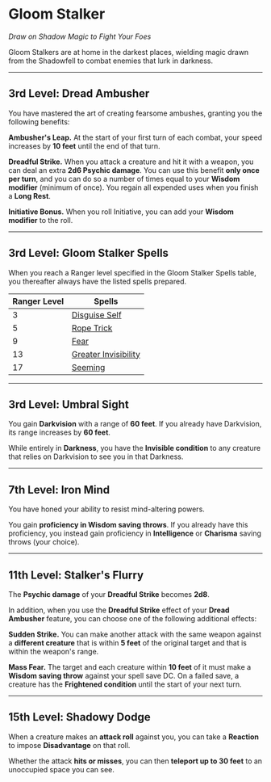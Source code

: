 # Gloom Stalker

_Draw on Shadow Magic to Fight Your Foes_

Gloom Stalkers are at home in the darkest places, wielding magic drawn from the Shadowfell to combat enemies that lurk in darkness.

---

## 3rd Level: Dread Ambusher

You have mastered the art of creating fearsome ambushes, granting you the following benefits:

**Ambusher's Leap.** At the start of your first turn of each combat, your speed increases by **10 feet** until the end of that turn.

**Dreadful Strike.** When you attack a creature and hit it with a weapon, you can deal an extra **2d6 Psychic damage**. You can use this benefit **only once per turn**, and you can do so a number of times equal to your **Wisdom modifier** (minimum of once). You regain all expended uses when you finish a **Long Rest**.

**Initiative Bonus.** When you roll Initiative, you can add your **Wisdom modifier** to the roll.

---

## 3rd Level: Gloom Stalker Spells

When you reach a Ranger level specified in the Gloom Stalker Spells table, you thereafter always have the listed spells prepared.

| Ranger Level | Spells                                                                        |
| ------------ | ----------------------------------------------------------------------------- |
| 3            | [Disguise Self](http://dnd2024.wikidot.com/spell:disguise-self)               |
| 5            | [Rope Trick](http://dnd2024.wikidot.com/spell:rope-trick)                     |
| 9            | [Fear](http://dnd2024.wikidot.com/spell:fear)                                 |
| 13           | [Greater Invisibility](http://dnd2024.wikidot.com/spell:greater-invisibility) |
| 17           | [Seeming](http://dnd2024.wikidot.com/spell:seeming)                           |

---

## 3rd Level: Umbral Sight

You gain **Darkvision** with a range of **60 feet**. If you already have Darkvision, its range increases by **60 feet**.

While entirely in **Darkness**, you have the **Invisible condition** to any creature that relies on Darkvision to see you in that Darkness.

---

## 7th Level: Iron Mind

You have honed your ability to resist mind-altering powers.

You gain **proficiency in Wisdom saving throws**. If you already have this proficiency, you instead gain proficiency in **Intelligence** or **Charisma** saving throws (your choice).

---

## 11th Level: Stalker's Flurry

The **Psychic damage** of your **Dreadful Strike** becomes **2d8**.

In addition, when you use the **Dreadful Strike** effect of your **Dread Ambusher** feature, you can choose one of the following additional effects:

**Sudden Strike.** You can make another attack with the same weapon against a **different creature** that is within **5 feet** of the original target and that is within the weapon's range.

**Mass Fear.** The target and each creature within **10 feet** of it must make a **Wisdom saving throw** against your spell save DC. On a failed save, a creature has the **Frightened condition** until the start of your next turn.

---

## 15th Level: Shadowy Dodge

When a creature makes an **attack roll** against you, you can take a **Reaction** to impose **Disadvantage** on that roll.

Whether the attack **hits or misses**, you can then **teleport up to 30 feet** to an unoccupied space you can see.
